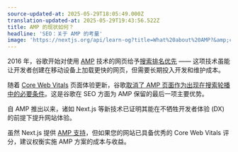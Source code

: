 ```yaml
---
source-updated-at: 2025-05-29T18:05:49.000Z
translation-updated-at: 2025-05-29T19:43:56.522Z
title: AMP 的现状如何？
headline: 'SEO：关于 AMP 的考量'
image: 'https://nextjs.org/api/learn-og?title=What%20about%20AMP?&amp;chapter=12'
---
```


2016 年，谷歌开始对使用 [AMP](https://amp.dev/) 技术的网页给予[搜索排名优先](https://developers.google.com/search/docs/guides/about-amp) —— 这项技术虽能让开发者创建在移动设备上加载更快的网页，但需要长期投入开发和维护成本。

随着 [Core Web Vitals](https://web.dev/vitals/) 页面体验更新，谷歌[取消了 AMP 页面作为出现在搜索轮播中的必要条件](https://developers.google.com/search/blog/2021/04/more-details-page-experience#details)。这是谷歌在 SEO 方面为 AMP 保留的最后一项主要优势。

自 AMP 推出以来，诸如 Next.js 等新技术已证明其能在不牺牲开发者体验 (DX) 的前提下提升网站体验。

虽然 Next.js 提供 [AMP 支持](https://nextjs.org/docs/advanced-features/amp-support/introduction)，但如果您的网站已具备优秀的 Core Web Vitals 评分，建议权衡实施 AMP 方案的成本与收益。